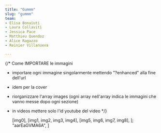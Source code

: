 ```yaml
---
title: "Gummm"
slug: "gummm"
team:
- Elisa Bonaiuti
- Laura Collaviti
- Jessica Pace
- Matthieu Quendoz
- Alice Ragazzo
- Reinier Villanueva

---
```


{/* Come IMPORTARE le immagini

- importare ogni immagine singolarmente mettendo "?enhanced" alla fine dell'url
- idem per la cover
- riorganizzare l'array images (ogni array nell'array indica le immagini che vanno messe dopo ogni sezione)
- in videos mettere solo l'id youtube del video 
*/}




  [img0],
  [img1, img2, img3, img4],
  [img5, img6, img7, img8],
];
  "aarEaGVMA6A",
]



